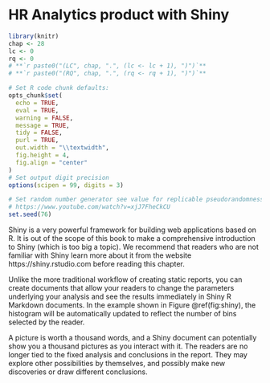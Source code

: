 # HR Analytics product with Shiny {#data-science-product}

```{r data-science-product, include=FALSE, purl=FALSE}
library(knitr)
chap <- 28
lc <- 0
rq <- 0
# **`r paste0("(LC", chap, ".", (lc <- lc + 1), ")")`**
# **`r paste0("(RQ", chap, ".", (rq <- rq + 1), ")")`**

# Set R code chunk defaults:
opts_chunk$set(
  echo = TRUE,
  eval = TRUE,
  warning = FALSE,
  message = TRUE,
  tidy = FALSE,
  purl = TRUE,
  out.width = "\\textwidth",
  fig.height = 4,
  fig.align = "center"
)
# Set output digit precision
options(scipen = 99, digits = 3)

# Set random number generator see value for replicable pseudorandomness. Why 76?
# https://www.youtube.com/watch?v=xjJ7FheCkCU
set.seed(76)
```


Shiny is a very powerful framework for building web applications based on R. It is out of the scope of this book to make a comprehensive introduction to Shiny (which is too big a topic). We recommend that readers who are not familiar with Shiny learn more about it from the website https://shiny.rstudio.com before reading this chapter.

Unlike the more traditional workflow of creating static reports, you can create documents that allow your readers to change the parameters underlying your analysis and see the results immediately in Shiny R Markdown documents. In the example shown in Figure @ref(fig:shiny), the histogram will be automatically updated to reflect the number of bins selected by the reader.

A picture is worth a thousand words, and a Shiny document can potentially show you a thousand pictures as you interact with it. The readers are no longer tied to the fixed analysis and conclusions in the report. They may explore other possibilities by themselves, and possibly make new discoveries or draw different conclusions.

